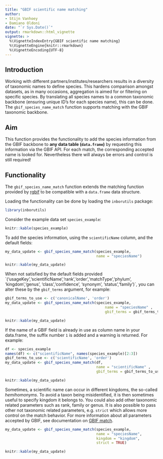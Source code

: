 ```yaml
---
title: "GBIF scientific name matching"
author: 
- Stijn Vanhoey
- Damiano Oldoni
date: "`r Sys.Date()`"
output: rmarkdown::html_vignette
vignette: >
  %\VignetteIndexEntry{GBIF scientific name matching}
  %\VignetteEngine{knitr::rmarkdown}
  %\VignetteEncoding{UTF-8}
---
```


## Introduction

Working with different partners/institutes/researchers results in a diversity of taxonomic names to define species. This hardens comparison amongst datasets, as in many occasions, aggregation is aimed for or filtering on specific species. By translating all species names to a common taxonomic backbone (ensuring unique ID's for each species name), this can be done. The `gbif_species_name_match` function supports matching with the GBIF taxonomic backbone.

## Aim

This function provides the functionality to add the species information from the GBIF backbone to **any data table (`data.frame`)** by requesting this information via the GBIF API. For each match, the corresponding accepted name is looked for. Nevertheless there will always be errors and control is still required!

## Functionality

The `gbif_species_name_match` function extends the matching function provided by [rgbif](https://github.com/ropensci/rgbif) to be compatible with a `data.frame` data structure.

Loading the functionality can be done by loading the `inborutils` package:

```r
library(inborutils)
```

Consider the example data set `species_example`:

```r
knitr::kable(species_example)
```

To add the species information, using the `scientificName` column, and the default fields:

```r
my_data_update <- gbif_species_name_match(species_example, 
                                          name = "speciesName")
```

```r
knitr::kable(my_data_update)
```

When not satisfied by the default fields provided ´('usageKey','scientificName','rank','order','matchType','phylum', 'kingdom','genus', 'class','confidence', 'synonym', 'status','family')´, you can alter these by the `gbif_terms` argument, for example:

```r
gbif_terms_to_use <- c('canonicalName', 'order')
my_data_update <- gbif_species_name_match(species_example, 
                                              name = "speciesName" , 
                                              gbif_terms = gbif_terms_to_use)
```

```r
knitr::kable(my_data_update)
```

If the name of a GBIF field is already in use as column name in your data.frame, the suffix number `1` is added and a warning is returned. For example: 

```r
df <- species_example
names(df) <- c("scientificName", names(species_example)[2:3])
gbif_terms_to_use <- c('scientificName', 'order')
my_data_update <- gbif_species_name_match(df,
                                          name = "scientificName" , 
                                          gbif_terms = gbif_terms_to_use)
```

```r
knitr::kable(my_data_update)
```

Sometimes, a scientific name can occur in different kingdoms, the so-called *hemihomonyms*. To avoid a taxon being misidentified, it is then sometimes useful to specify kingdom it belongs to. You could also add other taxonomic related parameters such as rank, family or genus. It is also possible to pass other not taxonomic related parameters, e.g. `strict` which allows more control on the match behavior. For more information about all parameters accepted by GBIF, see documentation on [GBIF match](https://www.gbif.org/developer/species#searching).
 
```r
my_data_update <- gbif_species_name_match(species_example, 
                                          name = "speciesName",
                                          kingdom = "kingdom",
                                          strict = TRUE)
```

```r
knitr::kable(my_data_update)
```

